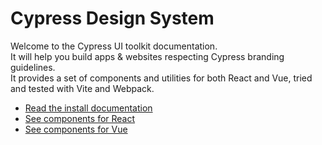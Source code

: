 
<Meta
  title="Get Started"
/>

# Cypress Design System

<p class="text-xl">
  Welcome to the Cypress UI toolkit documentation. <br/>
  It will help you build apps & websites respecting Cypress branding guidelines.<br/>
  It provides a set of components and utilities for both React and Vue, tried and tested with Vite and Webpack.
</p>

<ul>
  <li>
    <a class="text-l" href="/docs/install--page">Read the install documentation</a>
  </li>
  <li>
    <a href="/docs/react_index--page" class="text-l">See components for React</a>
  </li>
  <li>
    <a href="/docs/vue_index--page" class="text-l">See components for Vue</a>
  </li>
</ul>

